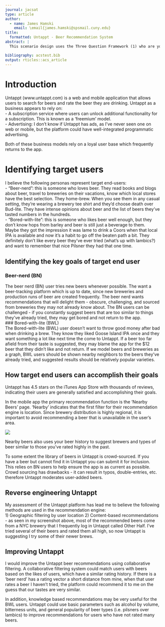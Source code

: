 ```yaml
---
journal: jacsat
type: article
author:
  - name: James Hamski
    email: \email{james.hamski@spsmail.cuny.edu}
title:
  formatted: Untappt - Beer Recommendation System
abstract: |
  This scenario design uses the Three Question Framework (1) who are your target users? (2) what are their key goals? (3) how can you help them accomplish their goals?

bibliography: acstest.bib
output: rticles::acs_article
---
```

# Introduction

Untappt (www.untappt.com) is a web and mobile application that allows users to search for beers and rate the beer they are drinking. Untappt as a business appears to rely on:   
- A subscription service where users can unlock additional functionality for a subscription. This is known as a 'freemium' model.  
- Advertising: I don't know if Untappt has ads, as I've never seen one on web or mobile, but the platform could have well-integrated programmatic advertising.   

Both of these business models rely on a loyal user base which frequently returns to the app.   

# Identifying target users
  
I believe the following personas represent target end-users:  
- "Beer-nerd": this is someone who loves beer. They read books and blogs about beer, travel to breweries on their vacations, know which local stores have the best selection. They home-brew. When you see them in any casual setting, they're wearing a brewery tee shirt and they'd choose death over Bud-lite. They have intense opinions about beer and the list of beers they've tasted numbers in the hundreds.  
- "Bored-with-lite": this is someone who likes beer well enough, but they don't know hops from barley and beer is still just a beverage to them. Maybe they got the impression it was lame to drink a Coors when that local IPA is available and now it's a habit to go off the beaten path a bit. They definitely don't like every beer they've ever tried (what's up with lambics?) and want to remember that nice Pilsner they had that one time.

## Identifying the key goals of target end user  
### Beer-nerd (BN)  
The beer nerd (BN) user tries new beers whenever possible. The want a beer-tracking platform which is up to date, since new breweries and production runs of beer are created frequently. The beer nerd wants recommendations that will delight them - obscure, challenging, and sourced from breweries they may not already know about. The BN users can be challenged - if you constantly suggest beers that are too similar to things they've already tried, they may get bored and not return to the app.  
### Bored-with-lite (BWL)  
The Bored-with-lite (BWL) user doesn't want to throw good money after bad when drinking a brew. They know they liked Goose Island IPA once and they want something a lot like next time the come to Untappt. If a beer too far afield from their taste is suggested, they may blame the app for the $12 beer that they didn't like and not return. If we model beers and breweries as a graph, BWL users should be shown nearby neighbors to the beers they've already tried, and suggested results should be relatively popular varieties.  

## How target end users can accomplish their goals

Untappt has 4.5 stars on the iTunes App Store with thousands of reviews, indicating their users are generally satisfied and accomplishing their goals. 

In the mobile app the primary recommendation function is the 'Nearby Beers' page. 'Nearby' indicates that the first filter for their recommendation engine is location. Since brewery distribution is highly regional, it is important to avoid recommending a beer that is unavailable in the user's area.  

![](nearby_beers.png)

Nearby beers also uses your beer history to suggest brewers and types of beer similar to those you’ve rated highly in the past. 

To some extent the library of beers in Untappt is crowd-sourced. If you have a beer but cannot find it in Untappt you can submit it for inclusion. This relies on BN users to help ensure the app is as current as possible. Crowd sourcing has drawbacks - it can result in typos, double-entries, etc. therefore Untappt moderates user-added beers. 

## Reverse engineering Untappt
My assessment of the Untappt platform has lead me to believe the following methods are used in the recommendation engine:  
1) Geographic filtering by user location
2) Content-based recommendations - as seen in my screenshot above, most of the recommended beers come from a NYC brewery that I frequently log in Untappt called Other Half. I've tried several of their beers and rated them all high, so now Untappt is suggesting I try some of their newer brews. 

## Improving Untappt

I would improve the Untappt beer recommendations using collaborative filtering. A collaborative filtering system could match users with beers based on the likes of users, which have a similar rating history. If there is a 'beer nerd' has a rating vector  a short distance from mine, when that user rates a beer I haven't tried, the platform could recommend it to me on the guess that our tastes are very similar. 

In addition, knowledge based recommendations may be very useful for the BWL users. Untappt could use basic parameters such as alcohol by volume, bitterness units, and general popularity of beer types (i.e. pilsners over lambics) to improve recommendations for users who have not rated many beers. 

